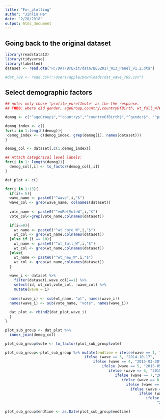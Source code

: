 ```yaml
---
title: "For_plotting"
author: "Jinlin He"
date: "2/28/2018"
output: html_document
---
```


## Going back to the original dataset
```r
library(readstata13)
library(tidyverse)
library(labelled)
dataset <- read.dta("H:/DAT/BrExit/data/BES2017_W13_Panel_v1.2.dta")

#dat_789 <- read.csv("/Users/apple/Downloads/dat_wave_789.csv")
```

## Select demographic factors
```r
## note: only chose 'profile_euref1vote' as the the response.
## TODO: where did gender, ageGroup,country,countryOfBirth, wt_full_W7W8W9 go, wave7, wave8, wave9?

demog <- c("^ageGroup$","^country$","^countryOfBirth$","^gender$", "^profile_newspaper$", "^profile_household_size$",  "profile_gross_personal", "^profile_gross_household$", "^profile_work_typeW7$", "profile_eurefvote",  "profile_work_statW7", "^profile_house_tenure$", "^profile_ethnicity$")

demog_index <- c()
for(i in 1:length(demog)){
 demog_index <- c(demog_index, grep(demog[i], names(dataset)))
}

demog_col <- dataset[,c(1,demog_index)]

## Attach categorical level labels:
for(i in 1: length(demog)){
  demog_col[,i] <- to_factor(demog_col[,i])
}


```

```r
dat_plot <- c()

for(i in 1:13){
  if(i!= 5){
  wave_name <- paste0("^wave",i,"$")
  wave_col <- grep(wave_name, colnames(dataset))
  
  vote_name <- paste0("^euRefVoteW",i,"$")
  vote_col<-grep(vote_name,colnames(dataset))
  
  if(i<=9){
    wt_name <- paste0("^wt_core_W",i,"$")
    wt_col <- grep(wt_name,colnames(dataset))
  }else if (i == 10){
    wt_name <- paste0("^wt_full_W",i,"$")
    wt_col <- grep(wt_name,colnames(dataset))
  }else{
    wt_name <- paste0("^wt_new_W",i,"$")
    wt_col <- grep(wt_name,colnames(dataset))
  }
  
  wave_i <- dataset %>% 
    filter(dataset[,wave_col]==1) %>%
    select(id, wt_col,vote_col, -wave_col) %>%
    mutate(wave = i) 
  
  names(wave_i) <- sub(wt_name, "wt", names(wave_i))
  names(wave_i) <- sub(vote_name, "vote", names(wave_i))
  
  dat_plot <- rbind2(dat_plot,wave_i)
  }
}

plot_sub_group <- dat_plot %>% 
  inner_join(demog_col)

plot_sub_group$vote <- to_factor(plot_sub_group$vote)

plot_sub_group<-plot_sub_group %>% mutate(endtime = ifelse(wave == 1, "2014-03-09",  ifelse (wave == 2, "2014-06-25",
                                    ifelse (wave == 3, "2014-10-17",
                                        ifelse (wave == 4, "2015-03-30",
                                            ifelse (wave == 5, "2015-05-06", 
                                               ifelse (wave == 6, "2015-05-26",
                                                  ifelse (wave == 7,"2016-05-4",
                                                     ifelse (wave == 8, "2016-06-22",
                                                       ifelse (wave == 9, "2016-07-04",
                                                         ifelse (wave == 10, "2016-12-12",
                                                             ifelse (wave == 11,"2017-05-03",
                                                                ifelse (wave == 12,"2017-06-07",
                                                                     "2017-06-23")))))))))))))

plot_sub_group$endtime <- as.Date(plot_sub_group$endtime)
```